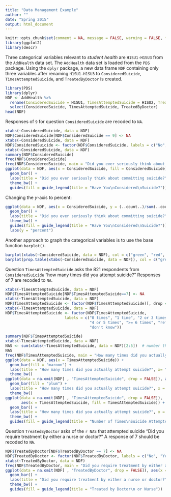 ```yaml
---
title: "Data Management Example"
author: ""
date: "Spring 2015"
output: html_document
---
```


```r
knitr::opts_chunk$set(comment = NA, message = FALSE, warning = FALSE, fig.align = "center")
library(ggplot2)
library(descr)
```

Three categorical variables relevant to *student health* are `H1SU1-H1SU3` from the `AddHealth` data set.  The `AddHealth` data set is loaded from the `PDS` package.  Using the `dplyr` package, a new data frame `NDF` containing only three variables after renaming `H1SU1-H1SU3` to `ConsideredSuicide`, `TimesAttemptedSuicide`, and `TreatedByDoctor` is created.


```r
library(PDS)
library(dplyr)
NDF <- AddHealth %>%
  rename(ConsideredSuicide = H1SU1, TimesAttemptedSuicide = H1SU2, TreatedByDoctor = H1SU3) %>%
  select(ConsideredSuicide, TimesAttemptedSuicide, TreatedByDoctor)
head(NDF)
```

Responses of `9` for question `ConsideredSuicide` are recoded to `NA`. 

```r
xtabs(~ConsideredSuicide, data = NDF)
NDF$ConsideredSuicide[NDF$ConsideredSuicide == 9] <- NA
xtabs(~ConsideredSuicide, data = NDF)
NDF$ConsideredSuicide <- factor(NDF$ConsideredSuicide, labels = c("No", "Yes", "Refused", "Don't Know"))[, drop = TRUE]
xtabs(~ConsideredSuicide, data = NDF)
summary(NDF$ConsideredSuicide)
freq(NDF$ConsideredSuicide)
freq(NDF$ConsideredSuicide, main = "Did you ever seriously think about committing suicide?")
ggplot(data = NDF, aes(x = ConsideredSuicide, fill = ConsideredSuicide)) + 
  geom_bar() + 
  labs(title = "Did you ever seriously think about committing suicide?", x = "") +
  theme_bw() +
  guides(fill = guide_legend(title = "Have You\nConsidered\nSuicide?"))
```


Changing the $y$-axis to percent:

```r
ggplot(data = NDF, aes(x = ConsideredSuicide, y = (..count..)/sum(..count..), fill = ConsideredSuicide)) + 
  geom_bar() + 
  labs(title = "Did you ever seriously think about committing suicide?", x = "") +
  theme_bw() +
  guides(fill = guide_legend(title = "Have You\nConsidered\nSuicide?")) +
  labs(y = "percent")
```

Another approach to graph the categorical variables is to use the base function `barplot()`.

```r
barplot(xtabs(~ConsideredSuicide, data = NDF), col = c("green", "red", "orange", "brown"))
barplot(prop.table(xtabs(~ConsideredSuicide, data = NDF)), col = c("green", "red", "orange", "brown"))
```

Question `TimesAttemptedSuicide` asks the 821 respondents from `ConsideredSuicide` "how many times did you attempt suicide?"  Responses of 7 are recoded to `NA`.

```r
xtabs(~TimesAttemptedSuicide, data = NDF)
NDF$TimesAttemptedSuicide[NDF$TimesAttemptedSuicide==7] <- NA
xtabs(~TimesAttemptedSuicide, data = NDF)
NDF$TimesAttemptedSuicide <- factor(NDF$TimesAttemptedSuicide)[, drop = TRUE]
xtabs(~TimesAttemptedSuicide, data = NDF)
NDF$TimesAttemptedSuicide <- factor(NDF$TimesAttemptedSuicide, 
                          labels = c("0 times", "1 time", "2 or 3 times", 
                                     "4 or 5 times", ">= 6 times", "refused", 
                                     "don't know"))
```



```r
summary(NDF$TimesAttemptedSuicide)
xtabs(~TimesAttemptedSuicide, data = NDF)
NAS <- sum(xtabs(~TimesAttemptedSuicide, data = NDF)[2:5])  # number that attempted suicide
NAS
freq(NDF$TimesAttemptedSuicide, main = "How many times did you actually attempt suicide?")
ggplot(data = NDF, aes(x = TimesAttemptedSuicide)) + 
  geom_bar(fill = "maroon") + 
  labs(title = "How many times did you actually attempt suicide?", x= "") +
  theme_bw() 
ggplot(data = na.omit(NDF[ , "TimesAttemptedSuicide", drop = FALSE]), aes(x = TimesAttemptedSuicide)) + 
  geom_bar(fill = "plum") + 
  labs(title = "How many times did you actually attempt suicide?", x = "") +
  theme_bw() 
ggplot(data = na.omit(NDF[ , "TimesAttemptedSuicide", drop = FALSE]), 
       aes(x = TimesAttemptedSuicide, fill = TimesAttemptedSuicide)) + 
  geom_bar() + 
  labs(title = "How many times did you actually attempt suicide?", x = "") +
  theme_bw() +
  guides(fill = guide_legend(title = "Number of Times\nSuicide Attempted"))
```

Question `TreatedByDoctor` asks of the `r NAS` that attempted suicide "Did you require treatment by either a nurse or doctor?"  A response of 7 should be recoded to `NA`.

```r
NDF$TreatedByDoctor[NDF$TreatedByDoctor == 7] <- NA
NDF$TreatedByDoctor <- factor(NDF$TreatedByDoctor, labels = c("No", "Yes"))[, drop = TRUE]
xtabs(~TreatedByDoctor, data = NDF)
freq(NDF$TreatedByDoctor, main = "Did you require treatment by either a nurse or doctor?")
ggplot(data = na.omit(NDF[ , "TreatedByDoctor", drop = FALSE]), aes(x = TreatedByDoctor, fill = TreatedByDoctor)) + 
  geom_bar() + 
  labs(title = "Did you require treatment by either a nurse or doctor?", x = "") +
  theme_bw() +
  guides(fill = guide_legend(title = "Treated by Doctor\n or Nurse"))
```